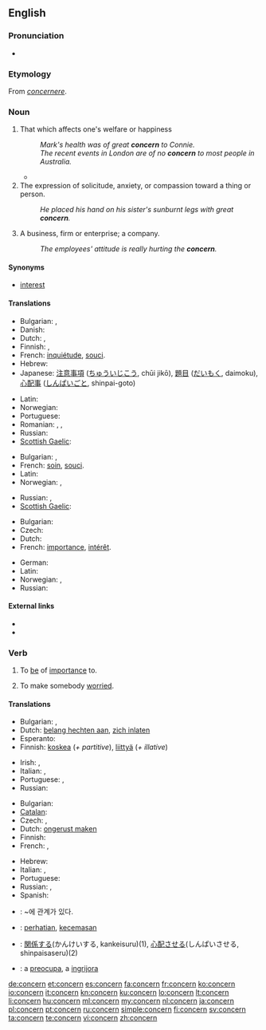 ==English==
{{wikipedia|dab=concern}}

===Pronunciation===
* {{audio|en-us-concern.ogg|Audio (US)}}

===Etymology===
From {{etyl|ML.}} ''[[concernere]]''.

===Noun===
{{en-noun}}

# That which affects one's welfare or happiness
#: ''Mark's health was of great '''concern''' to Connie.''
#: ''The recent events in London are of no '''concern''' to most people in Australia.''
#* {{quote-news
|year=2011
|date=April 10
|author=Alistair Magowan
|title=Aston Villa   1 - 0   Newcastle
|work=BBC Sport
|url=http://news.bbc.co.uk/sport2/hi/football/eng_prem/9446263.stm
|page=
|passage=Although the encounter was bathed in sunshine, the match failed to reach boiling point but that will be of little '''concern''' to Gerard Houllier's team, who took a huge step forward before they face crucial matches against their relegation rivals.}}
# The expression of solicitude, anxiety, or compassion toward a thing or person.
#: ''He placed his hand on his sister's sunburnt legs with great '''concern'''.''
# A business, firm or enterprise; a company.
#: ''The employees' attitude is really hurting the '''concern'''.''

====Synonyms====
* {{sense|that which affects one's welfare or happiness}} [[interest]]

====Translations====
{{trans-top|that which affects one's welfare or happiness}}
* Bulgarian: {{t+|bg|грижа|f}},  {{t|bg|загриженост|f}}
* Danish: {{t|da|Bekymring}}
* Dutch: {{t+|nl|zorg}}, {{t+|nl|belangstelling|f}}
* Finnish: {{t+|fi|huoli}}, {{t+|fi|asia}}
* French: [[inquiétude]], [[souci]].
* Hebrew: {{t|he|דאגה|f|tr=d'aga}}
* Japanese: [[注意事項]] ([[ちゅういじこう]], chūi jikō), [[題目]] ([[だいもく]], daimoku), [[心配事]] ([[しんぱいごと]], shinpai-goto)
{{trans-mid}}
* Latin: {{t|la|fabula}}
* Norwegian: {{t|no|bekymring|c}}
* Portuguese: {{t+|pt|preocupação|f}}
* Romanian: {{t|ro|preocupare|f}}, {{t|ro|îngrijorare|f}}, {{t|ro|frământare|f}}
* Russian: {{t|ru|забота|f|tr=zabóta|sc=Cyrl}}
* [[Scottish Gaelic]]: {{t|gd|suim|f}}
{{trans-bottom}}

{{trans-top|The expression of solicitude, anxiety, or compassion toward a thing or person}}
* Bulgarian: {{t|bg|загриженост|f}},  {{t+|bg|интерес|m}}
* French: [[soin]], [[souci]].
* Latin: {{t|la|fabula}}
* Norwegian: {{t|no|bekymring|c}}, {{t+|no|uro|c}}
{{trans-mid}}
* Russian: {{t|ru|беспокойство|n|tr=bespokójstvo|sc=Cyrl}}, {{t|ru|забота|f|tr=zabóta|sc=Cyrl}}
* [[Scottish Gaelic]]: {{t|gd|suim|f}}
{{trans-bottom}}

{{trans-top|business, firm or enterprise; a company}}
* Bulgarian: {{t+|bg|концерн|m}}
* Czech: {{t+|cs|podnik|m}}
* Dutch: {{t+|nl|onderneming|f}}
* French: [[importance]], [[intérêt]].
{{trans-mid}}
* German: {{t|de|Konzern|m}}
* Latin: {{t|la|fabula}}
* Norwegian: {{t|no|konsern|n}}, {{t-|no|selskap|n}}
* Russian: {{t|ru|концерн|m|tr=koncérn|sc=Cyrl}}
{{trans-bottom}}

====External links====
* {{R:Webster 1913}}
* {{R:Century 1911}}

===Verb===
{{en-verb}}

# {{transitive}} To [[be]] of [[importance]] to.
# {{transitive}} To make somebody [[worried]].

====Translations====
{{trans-top|to be of importance to}}
* Bulgarian: {{t|bg|засягам}},  {{t|bg|отнасям се до}}
* Dutch: [[belang hechten aan]], [[zich inlaten]]
* Esperanto: {{t|eo|koncerni}}
* Finnish: [[koskea]] (''+ partitive''), [[liittyä]] (''+ illative'')
{{trans-mid}}
* Irish: {{t|ga|bain do|xs=Irish}}, {{t|ga|bain le|xs=Irish}}
* Italian: {{t+|it|interessare}},  {{t+|it|concernere}}
* Portuguese: {{t+|pt|concernir}},  {{t|pt|tem a ver com}}
* Russian: {{t|ru|касаться|tr=kasát'sja|sc=Cyrl}}
{{trans-bottom}}

{{trans-top|to make somebody worried}}
* Bulgarian: {{t|bg|обезпокоявам}}
* [[Catalan]]: {{t+|ca|preocupar}}
* Czech: {{t|cs|trápit}},  {{t-|cs|znepokojovat}}
* Dutch: [[ongerust maken]]
* Finnish: {{t-|fi|huolestuttaa}}
* French: {{t+|fr|inquiéter}}, {{t+|fr|préoccuper}}
{{trans-mid}}
* Hebrew: {{t|he|הדאיג|tr=hid'íg}}
* Italian: {{t+|it|preoccupare}},  {{t+|it|turbare}}
* Portuguese: {{t+|pt|preocupar}}
* Russian: {{t|ru|беспокоить|n|tr=bespokóit'|sc=Cyrl}}, {{t|ru|занимать|tr=zanimát'|sc=Cyrl}}
* Spanish: {{t+|es|preocupar}}
{{trans-bottom}}

{{checktrans-top}}
* {{ttbc|ko}}: ~에 관계가 있다.
* {{ttbc|id}}: [[hati|perhatian]], [[cemas|kecemasan]]
* {{ttbc|ja}}: [[関係]]する(かんけいする, kankeisuru)(1), [[心配]]させる(しんぱいさせる, shinpaisaseru)(2)
* {{ttbc|ro}}: a [[preocupa]], a [[ingrijora]]
{{trans-bottom}}

[[de:concern]]
[[et:concern]]
[[es:concern]]
[[fa:concern]]
[[fr:concern]]
[[ko:concern]]
[[io:concern]]
[[it:concern]]
[[kn:concern]]
[[ku:concern]]
[[lo:concern]]
[[lt:concern]]
[[li:concern]]
[[hu:concern]]
[[ml:concern]]
[[my:concern]]
[[nl:concern]]
[[ja:concern]]
[[pl:concern]]
[[pt:concern]]
[[ru:concern]]
[[simple:concern]]
[[fi:concern]]
[[sv:concern]]
[[ta:concern]]
[[te:concern]]
[[vi:concern]]
[[zh:concern]]